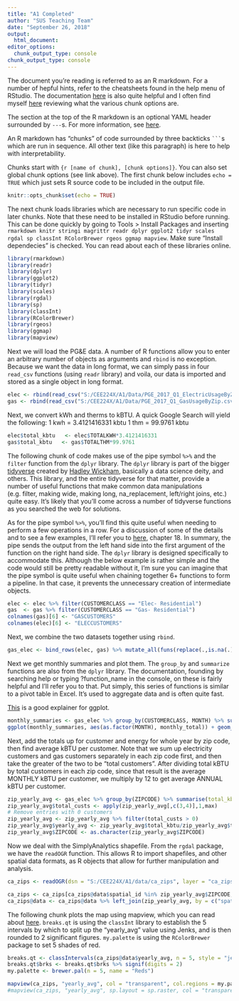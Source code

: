 ```yaml
---
title: "A1 Completed"
author: "SUS Teaching Team"
date: "September 26, 2018"
output: 
  html_document:
editor_options: 
  chunk_output_type: console
chunk_output_type: console
---
```


The document you're reading is referred to as an R markdown. For a number of hepful hints, refer to the cheatsheets found in the help menu of RStudio. The documentation [here](https://rmarkdown.rstudio.com/lesson-1.html) is also quite helpful and I often find myself [here](https://yihui.name/knitr/options/) reviewing what the various chunk options are.

The section at the top of the R markdown is an optional YAML header surrounded by `---`s. For more information, see [here](https://bookdown.org/yihui/rmarkdown/html-document.html).

An R markdown has "chunks" of code surrounded by three backticks ` ``` `s which are run in sequence. All other text (like this paragraph) is here to help with interpretability.

Chunks start with `{r [name of chunk], [chunk options]}`. You can also set global chunk options (see link above). The first chunk below includes `echo = TRUE` which just sets R source code to be included in the output file.

```r
knitr::opts_chunk$set(echo = TRUE)
```

The next chunk loads libraries which are necessary to run specific code in later chunks. Note that these need to be installed in RStudio before running. This can be done quickly by going to Tools > Install Packages and inserting `rmarkdown knitr stringi magrittr readr dplyr ggplot2 tidyr scales rgdal sp classInt RColorBrewer rgeos ggmap mapview`. Make sure "Install dependecies" is checked. You can read about each of these libraries online.

```r
library(rmarkdown)
library(readr)
library(dplyr)
library(ggplot2)
library(tidyr)
library(scales)
library(rgdal)
library(sp)
library(classInt)
library(RColorBrewer)
library(rgeos)
library(ggmap)
library(mapview)
```

Next we will load the PG&E data. A number of R functions allow you to enter an arbitrary number of objects as arguments and `rbind` is no exception. Because we want the data in long format, we can simply pass in four `read_csv` functions (using `readr` library) and voila, our data is imported and stored as a single object in long format. 

```r
elec <- rbind(read_csv("S:/CEE224X/A1/Data/PGE_2017_Q1_ElectricUsageByZip.csv"), read_csv("S:/CEE224X/A1/Data/PGE_2017_Q2_ElectricUsageByZip.csv"), read_csv("S:/CEE224X/A1/Data/PGE_2017_Q3_ElectricUsageByZip.csv"), read_csv("S:/CEE224X/A1/Data/PGE_2017_Q4_ElectricUsageByZip.csv"))
gas <- rbind(read_csv("S:/CEE224X/A1/Data/PGE_2017_Q1_GasUsageByZip.csv"), read_csv("S:/CEE224X/A1/Data/PGE_2017_Q2_GasUsageByZip.csv"), read_csv("S:/CEE224X/A1/Data/PGE_2017_Q3_GasUsageByZip.csv"), read_csv("S:/CEE224X/A1/Data/PGE_2017_Q4_GasUsageByZip.csv"))
```

Next, we convert kWh and therms to kBTU. A quick Google Search will yield the following:
1 kwh = 3.4121416331 kbtu
1 thm = 99.9761 kbtu

```r
elec$total_kbtu   <- elec$TOTALKWH*3.4121416331
gas$total_kbtu   <- gas$TOTALTHM*99.9761
```

The following chunk of code makes use of the pipe symbol `%>%` and the `filter` function from the `dplyr` library. The `dplyr` library is part of the bigger [tidyverse](https://www.tidyverse.org/) created by [Hadley Wickham](http://hadley.nz/), basically a data science deity, and others. This library, and the entire tidyverse for that matter, provide a number of useful functions that make common data manipulations (e.g. filter, making wide, making long, na_replacement, left/right joins, etc.) quite easy. It's likely that you'll come across a number of tidyverse functions as you searched the web for solutions. 

As for the pipe symbol `%>%`, you'll find this quite useful when needing to perform a few operations in a row. For a discussion of some of the details and to see a few examples, I'll refer you to [here](http://r4ds.had.co.nz/pipes.html#piping-alternatives), chapter 18. In summary, the pipe sends the output from the left hand side into the first argument of the function on the right hand side. The `dplyr` library is designed specifically to accommodate this. Although the below example is rather simple and the code would still be pretty readable without it, I'm sure you can imagine that the pipe symbol is quite useful when chaining together 6+ functions to form a pipeline. In that case, it prevents the unnecessary creation of intermediate objects. 

```r
elec <- elec %>% filter(CUSTOMERCLASS == "Elec- Residential")
gas  <- gas %>% filter(CUSTOMERCLASS == "Gas- Residential")
colnames(gas)[6] <- "GASCUSTOMERS"
colnames(elec)[6] <- "ELECCUSTOMERS"
```

Next, we combine the two datasets together using `rbind`.

```r
gas_elec <- bind_rows(elec, gas) %>% mutate_all(funs(replace(.,is.na(.),0)))
```

Next we get monthly summaries and plot them. The `group_by` and `summarize` functions are also from the `dplyr` library. The documentation, founding by searching help or typing ?function_name in the console, on these is fairly helpful and I'll refer you to that. Put simply, this series of functions is similar to a pivot table in Excel. It's used to aggregate data and is often quite fast.

[This](http://r4ds.had.co.nz/data-visualisation.html) is a good explainer for ggplot.

```r
monthly_summaries <- gas_elec %>% group_by(CUSTOMERCLASS, MONTH) %>% summarize(monthly_total = sum(total_kbtu))
ggplot(monthly_summaries, aes(as.factor(MONTH), monthly_total)) + geom_bar(stat = "identity", aes(fill = CUSTOMERCLASS), position = "dodge") + labs(x = "Month", y = "kBTU", title = "PG&E Territory Monthly Energy Usage, 2017", fill = "Energy Type")
```

Next, add the totals up for customer and energy for whole year by zip code, then find average kBTU per customer. Note that we sum up electricity customers and gas customers separately in each zip code first, and then take the greater of the two to be "total customers". After dividing total kBTU by total customers in each zip code, since that result is the average MONTHLY kBTU per customer, we multiply by 12 to get average ANNUAL kBTU per customer. 

```r
zip_yearly_avg <- gas_elec %>% group_by(ZIPCODE) %>% summarise(total_kbtu = sum(total_kbtu), total_elec = sum(ELECCUSTOMERS), total_gas = sum(GASCUSTOMERS))
zip_yearly_avg$total_custs <- apply(zip_yearly_avg[,c(3,4)],1,max)
# Remove entries with 0 customers
zip_yearly_avg <- zip_yearly_avg %>% filter(total_custs > 0)
zip_yearly_avg$yearly_avg <- zip_yearly_avg$total_kbtu/zip_yearly_avg$total_custs*12
zip_yearly_avg$ZIPCODE <- as.character(zip_yearly_avg$ZIPCODE)
```

Now we deal with the SimplyAnalytics shapefile. From the `rgdal` package, we have the `readOGR` function. This allows R to import shapefiles, and other spatial data formats, as R objects that allow for further manipulation and analysis. 

```r
ca_zips <- readOGR(dsn = "S:/CEE224X/A1/data/ca_zips", layer = "ca_zips")
```

```r
ca_zips <- ca_zips[ca_zips@data$spatial_id %in% zip_yearly_avg$ZIPCODE,]
ca_zips@data <- ca_zips@data %>% left_join(zip_yearly_avg, by = c("spatial_id" = "ZIPCODE"))
```

The following chunk plots the map using mapview, which you can read about [here](https://r-spatial.github.io/mapview/). `breaks.qt` is using the `classInt` library to establish the 5 intervals by which to split up the "yearly_avg" value using Jenks, and is then rounded to 2 significant figures. `my.palette` is using the `RColorBrewer` package to set 5 shades of red. 

```r
breaks.qt <- classIntervals(ca_zips@data$yearly_avg, n = 5, style = "jenks", intervalClosure = "right")
breaks.qt$brks <- breaks.qt$brks %>% signif(digits = 2)
my.palette <- brewer.pal(n = 5, name = "Reds")

mapview(ca_zips, "yearly_avg", col = "transparent", col.regions = my.palette, at = breaks.qt$brks, legend = TRUE, layer.name = "Average Energy Use in kBTU")
#mapview(ca_zips, "yearly_avg", sp.layout = sp.raster, col = "transparent", col.regions = my.palette, at = breaks.qt$brks, legend = TRUE, layer.name = "Average Energy Use in kBTU")
```